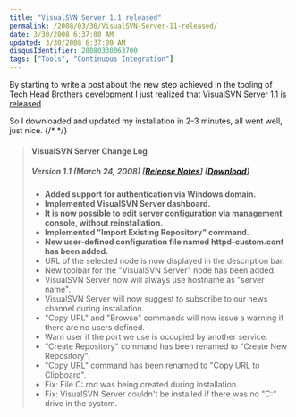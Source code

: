 ```yaml
---
title: "VisualSVN Server 1.1 released"
permalink: /2008/03/30/VisualSVN-Server-11-released/
date: 3/30/2008 6:37:00 AM
updated: 3/30/2008 6:37:00 AM
disqusIdentifier: 20080330063700
tags: ["Tools", "Continuous Integration"]
---
```

By starting to write a post about the new step achieved in the tooling of Tech Head Brothers development I just realized that [VisualSVN Server 1.1 is released](http://www.visualsvn.com/server/changelog/).

So I downloaded and updated my installation in 2-3 minutes, all went well, just nice.
{/* <!-- more --> */}

> #### VisualSVN Server Change Log
> 
> ##### Version 1.1 (March 24, 2008) [[Release Notes](http://www.visualsvn.com/server/release-1.1.html)] [[Download](http://www.visualsvn.com/files/VisualSVN-Server-1.1.msi)]
> 
> *   **Added support for authentication via Windows domain.**
> *   **Implemented VisualSVN Server dashboard.**
> *   **It is now possible to edit server configuration via management console, without reinstallation.**
> *   **Implemented "Import Existing Repository" command.**
> *   **New user-defined configuration file named httpd-custom.conf has been added.**
> *   URL of the selected node is now displayed in the description bar.
> *   New toolbar for the "VisualSVN Server" node has been added.
> *   VisualSVN Server now will always use hostname as "server name".
> *   VisualSVN Server will now suggest to subscribe to our news channel during installation.
> *   "Copy URL" and "Browse" commands will now issue a warning if there are no users defined.
> *   Warn user if the port we use is occupied by another service.
> *   "Create Repository" command has been renamed to "Create New Repository".
> *   "Copy URL" command has been renamed to "Copy URL to Clipboard".
> *   Fix: File C:\.rnd was being created during installation.
> *   Fix: VisualSVN Server couldn't be installed if there was no "C:\" drive in the system.
